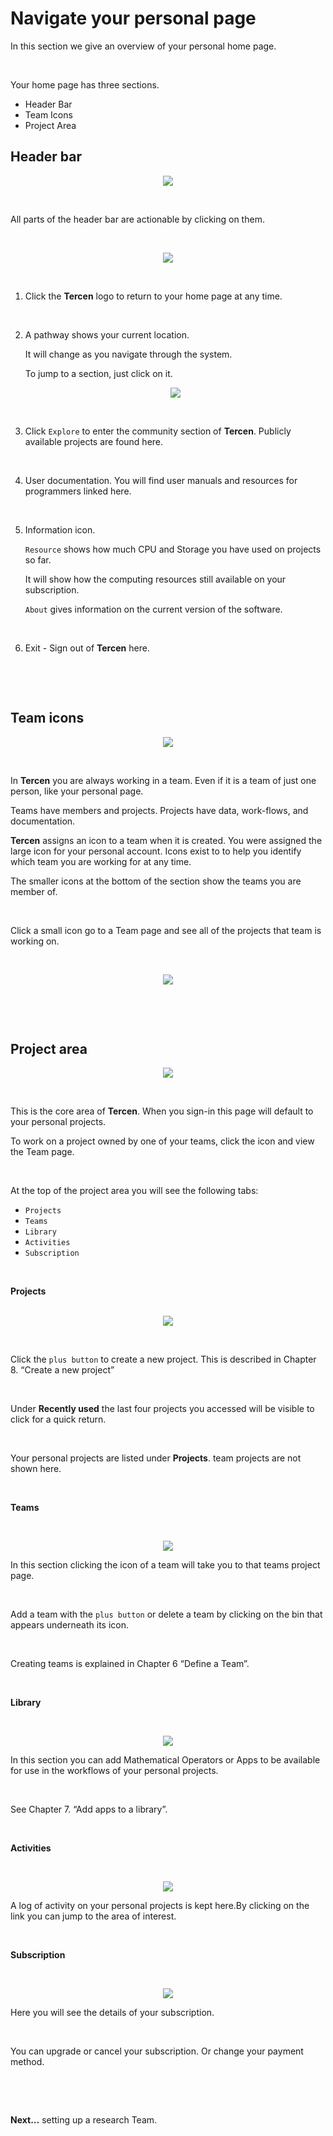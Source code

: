 # Navigate your personal page

In this section we give an overview of your personal home page.

\

Your home page has three sections.

* Header Bar
* Team Icons
* Project Area

## Header bar {-}

<center><img src="images/View_personal_page_header.png"></center>

\

All parts of the header bar are actionable by clicking on them.

\

<center><img src="images/View_personal_page_header_1.png"></center>

\

1. Click the __Tercen__ logo to return to your home page at any time.

\

2. A pathway shows your current location. 

     It will change as you navigate through the system. 
     
     To jump to a section, just click on it.
<center><img src="images/View_personal_page_header_breadcrumb_3.png"></center>

\

3. Click `Explore` to enter the community section of __Tercen__.
     Publicly available projects are found here. 

\

4. User documentation. You will find user manuals and resources for programmers linked here.

\

5. Information icon.

     `Resource` shows how much CPU and Storage you have used on projects so far. 
     
     It will show how the computing resources still available on your subscription.
     
     `About` gives information on the current version of the software.

\

6. Exit - Sign out of __Tercen__ here.

\

\

## Team icons {-}

<center><img src="images/View_personal_page_icons.png"></center>

\

In __Tercen__ you are always working in a team. 
Even if it is a team of just one person, like your personal page.

Teams have members and  projects. Projects have data, work-flows, and documentation. 

__Tercen__ assigns an icon to a team when it is created. You were assigned the large icon for your personal account. Icons exist to to help you identify which team you are working for at any time.

The smaller icons at the bottom of the section show the teams you are member of.

\

Click a small icon go to a Team page and see all of the projects that team is working on.

\

<center><img src="images/View_personal_page_icons_teamclick.png"></center>

\

\

## Project area {-}

<center><img src="images/View_personal_page_projects.png"></center>

\

This is the core area of __Tercen__. When you sign-in this page will default to your personal projects. 

To work on a project owned by one of your teams, click the icon and view the Team page.

\

At the top of the project area you will see the following tabs:\

  * `Projects`\
  * `Teams`\
  * `Library`\
  * `Activities`\
  * `Subscription`\
  
\

__Projects__

\
<center><img src="images/View_personal_page_projects_projects.png"></center>

\

Click the `plus button` to create a new project. This is described in Chapter 8. "Create a new project"

\

Under __Recently used__ the last four projects you accessed will be visible to click for a quick return.

\

Your personal projects are listed under __Projects__. team projects are not shown here. 

\

__Teams__

\

<center><img src="images/View_personal_page_projects_teams.png"></center>

In this section clicking the icon of a team will take you to that teams project page.

\

Add a team with the `plus button` or delete a team by clicking on the bin that appears underneath its icon.

\

Creating teams is explained in Chapter 6 "Define a Team".

\

__Library__

\

<center><img src="images/View_personal_page_projects_Library.png"></center>

In this section you can add Mathematical Operators or Apps to be  available for use in the workflows of your personal projects.

\

See Chapter 7. "Add apps to a library".

\

__Activities__

\

<center><img src="images/View_personal_page_projects_activities.png"></center>

A log of activity on your personal projects is kept here.By clicking on the link you can jump to the area of interest.

\

__Subscription__

\

<center><img src="images/View_personal_page_projects_subscription.png"></center>

Here you will see the details of your subscription.

\

You can upgrade or cancel your subscription. Or change your payment method.

\

\

__Next...__ setting up a research Team.
